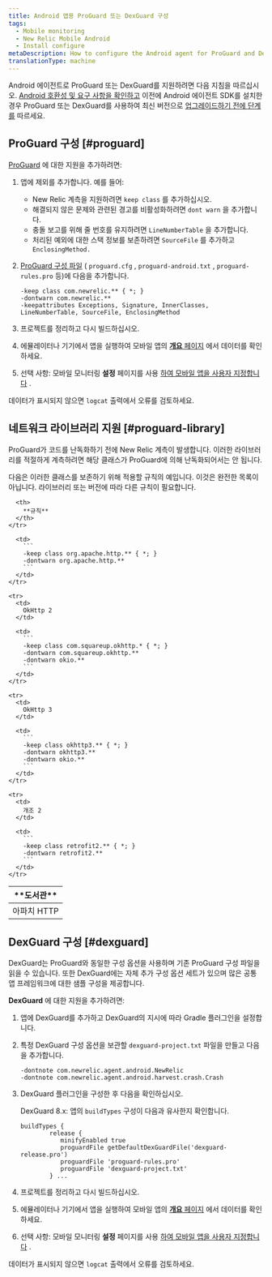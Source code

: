 ```yaml
---
title: Android 앱용 ProGuard 또는 DexGuard 구성
tags:
  - Mobile monitoring
  - New Relic Mobile Android
  - Install configure
metaDescription: How to configure the Android agent for ProGuard and DexGuard
translationType: machine
---
```


Android 에이전트로 ProGuard 또는 DexGuard를 지원하려면 다음 지침을 따르십시오. [Android 호환성 및 요구 사항을 확인하고](/docs/mobile-monitoring/new-relic-mobile-android/get-started/new-relic-android-compatibility-requirements) 이전에 Android 에이전트 SDK를 설치한 경우 ProGuard 또는 DexGuard를 사용하여 최신 버전으로 [업그레이드하기 전에 단계를](/docs/mobile-apps/android-1-upgrade) 따르세요.

## ProGuard 구성 [#proguard]

[ProGuard](http://proguard.sourceforge.net/manual/usage.html) 에 대한 지원을 추가하려면:

1. 앱에 제외를 추가합니다. 예를 들어:

   * New Relic 계측을 지원하려면 `keep class` 를 추가하십시오.
   * 해결되지 않은 문제와 관련된 경고를 비활성화하려면 `dont warn` 을 추가합니다.
   * 충돌 보고를 위해 줄 번호를 유지하려면 `LineNumberTable` 을 추가합니다.
   * 처리된 예외에 대한 스택 정보를 보존하려면 `SourceFile` 를 추가하고 `EnclosingMethod.`

2. [ProGuard 구성 파일](#proguard-library) ( `proguard.cfg` , `proguard-android.txt` , `proguard-rules.pro` 등)에 다음을 추가합니다.

   ```
   -keep class com.newrelic.** { *; }
   -dontwarn com.newrelic.**
   -keepattributes Exceptions, Signature, InnerClasses, LineNumberTable, SourceFile, EnclosingMethod
   ```

3. 프로젝트를 정리하고 다시 빌드하십시오.

4. 에뮬레이터나 기기에서 앱을 실행하여 모바일 앱의 [**개요** 페이지](/docs/mobile-apps/mobile-apps-dashboard) 에서 데이터를 확인하세요.

5. 선택 사항: 모바일 모니터링 **설정** 페이지를 사용 [하여 모바일 앱을 사용자 지정합니다](/docs/mobile-apps/customizing-your-mobile-app-settings) .

데이터가 표시되지 않으면 `logcat` 출력에서 오류를 검토하세요.

<InstallFeedback/>

## 네트워크 라이브러리 지원 [#proguard-library]

ProGuard가 코드를 난독화하기 전에 New Relic 계측이 발생합니다. 이러한 라이브러리를 적절하게 계측하려면 해당 클래스가 ProGuard에 의해 난독화되어서는 안 됩니다.

다음은 이러한 클래스를 보존하기 위해 적용할 규칙의 예입니다. 이것은 완전한 목록이 아닙니다. 라이브러리 또는 버전에 따라 다른 규칙이 필요합니다.

<table>
  <thead>
    <tr>
      <th style={{ width: "200px" }}>
        **도서관**
      </th>

      <th>
        **규칙**
      </th>
    </tr>
  </thead>

  <tbody>
    <tr>
      <td>
        아파치 HTTP
      </td>

      <td>
        ```
        -keep class org.apache.http.** { *; }
        -dontwarn org.apache.http.**
        ```
      </td>
    </tr>

    <tr>
      <td>
        OkHttp 2
      </td>

      <td>
        ```
        -keep class com.squareup.okhttp.* { *; }
        -dontwarn com.squareup.okhttp.**
        -dontwarn okio.**
        ```
      </td>
    </tr>

    <tr>
      <td>
        OkHttp 3
      </td>

      <td>
        ```
        -keep class okhttp3.** { *; }
        -dontwarn okhttp3.**
        -dontwarn okio.**
        ```
      </td>
    </tr>

    <tr>
      <td>
        개조 2
      </td>

      <td>
        ```
        -keep class retrofit2.** { *; }
        -dontwarn retrofit2.**
        ```
      </td>
    </tr>
  </tbody>
</table>

## DexGuard 구성 [#dexguard]

DexGuard는 ProGuard와 동일한 구성 옵션을 사용하며 기존 ProGuard 구성 파일을 읽을 수 있습니다. 또한 DexGuard에는 자체 추가 구성 옵션 세트가 있으며 많은 공통 앱 프레임워크에 대한 샘플 구성을 제공합니다.

**DexGuard** 에 대한 지원을 추가하려면:

1. 앱에 DexGuard를 추가하고 DexGuard의 지시에 따라 Gradle 플러그인을 설정합니다.

2. 특정 DexGuard 구성 옵션을 보관할 `dexguard-project.txt` 파일을 만들고 다음을 추가합니다.

   ```
   -dontnote com.newrelic.agent.android.NewRelic
   -dontnote com.newrelic.agent.android.harvest.crash.Crash
   ```

3. DexGuard 플러그인을 구성한 후 다음을 확인하십시오.

   DexGuard 8.x: 앱의 `buildTypes` 구성이 다음과 유사한지 확인합니다.

   ```
   buildTypes {
           release {
              minifyEnabled true
              proguardFile getDefaultDexGuardFile('dexguard-release.pro')
              proguardFile 'proguard-rules.pro'
              proguardFile 'dexguard-project.txt'
           } ...
   ```

4. 프로젝트를 정리하고 다시 빌드하십시오.

5. 에뮬레이터나 기기에서 앱을 실행하여 모바일 앱의 [**개요** 페이지](/docs/mobile-apps/mobile-apps-dashboard) 에서 데이터를 확인하세요.

6. 선택 사항: 모바일 모니터링 **설정** 페이지를 사용 [하여 모바일 앱을 사용자 지정합니다](/docs/mobile-apps/customizing-your-mobile-app-settings) .

데이터가 표시되지 않으면 `logcat` 출력에서 오류를 검토하세요.